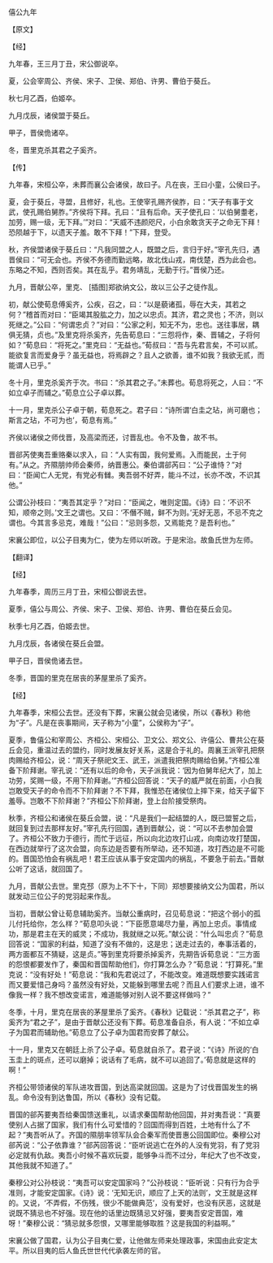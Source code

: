 

僖公九年

【原文】

【经】

九年春，王三月丁丑，宋公御说卒。

夏，公会宰周公、齐侯、宋子、卫侯、郑伯、许男、曹伯于葵丘。

秋七月乙酉，伯姬卒。

九月戊辰，诸侯盟于葵丘。

甲子，晋侯佹诸卒。

冬，晋里克杀其君之子奚齐。

【传】

九年春，宋桓公卒，未葬而襄公会诸侯，故曰子。凡在丧，王曰小童，公侯曰子。

夏，会于葵丘，寻盟，且修好，礼也。王使宰孔赐齐侯胙，曰：“天子有事于文武，使孔赐伯舅胙。”齐侯将下拜。孔曰：“且有后命。天子使孔曰：‘以伯舅耋老，加劳，赐一级，无下拜。’”对曰：“天威不违颜咫尺，小白余敢贪天子之命无下拜！恐陨越于下，以遗天子羞。敢不下拜！”下拜，登受。

秋，齐侯盟诸侯于葵丘曰：“凡我同盟之人，既盟之后，言归于好。”宰孔先归，遇晋侯曰：“可无会也。齐侯不务德而勤远略，故北伐山戎，南伐楚，西为此会也。东略之不知，西则否矣。其在乱乎。君务靖乱，无勤于行。”晋侯乃还。

九月，晋献公卒，里克、 [插图]郑欲纳文公，故以三公子之徒作乱。

初，献公使荀息傅奚齐，公疾，召之，曰：“以是藐诸孤，辱在大夫，其若之何？”稽首而对曰：“臣竭其股肱之力，加之以忠贞。其济，君之灵也；不济，则以死继之。”公曰：“何谓忠贞？”对曰：“公家之利，知无不为，忠也。送往事居，耦俱无猜，贞也。”及里克将杀奚齐，先告荀息曰：“三怨将作，秦、晋辅之，子将何如？”荀息曰：“将死之。”里克曰：“无益也。”荀叔曰：“吾与先君言矣，不可以贰。能欲复言而爱身乎？虽无益也，将焉辟之？且人之欲善，谁不如我？我欲无贰，而能谓人已乎。”

冬十月，里克杀奚齐于次。书曰：“杀其君之子。”未葬也。荀息将死之，人曰：“不如立卓子而辅之。”荀息立公子卓以葬。

十一月，里克杀公子卓于朝，荀息死之。君子曰：“诗所谓‘白圭之玷，尚可磨也；斯言之玷，不可为也’，荀息有焉。”

齐侯以诸侯之师伐晋，及高梁而还，讨晋乱也。令不及鲁，故不书。

晋郤芮使夷吾重赂秦以求入，曰：“人实有国，我何爱焉。入而能民，土于何有。”从之。齐隰朋帅师会秦师，纳晋惠公。秦伯谓郤芮曰：“公子谁恃？”对曰：“臣闻亡人无党，有党必有雠。夷吾弱不好弄，能斗不过，长亦不改，不识其他。”

公谓公孙枝曰：“夷吾其定乎？”对曰：“臣闻之，唯则定国。《诗》曰：‘不识不知，顺帝之则。’文王之谓也。又曰：‘不僭不贼，鲜不为则。’无好无恶，不忌不克之谓也。今其言多忌克，难哉！”公曰：“忌则多怨，又焉能克？是吾利也。”

宋襄公即位，以公子目夷为仁，使为左师以听政。于是宋治。故鱼氏世为左师。

【翻译】

【经】

九年春季，周历三月丁丑，宋桓公御说去世。

夏季，僖公与周公、齐侯、宋子、卫侯、郑伯、许男、曹伯在葵丘会见。

秋季七月乙酉，伯姬去世。

九月戊辰，各诸侯在葵丘会盟。

甲子日，晋侯佹诸去世。

冬季，晋国的里克在居丧的茅屋里杀了奚齐。

【经】

九年春季，宋桓公去世。还没有下葬，宋襄公就会见诸侯，所以《春秋》称他为“子”。凡是在丧事期间，天子称为“小童”，公侯称为“子”。

夏季，鲁僖公和宰周公、齐桓公、宋桓公、卫文公、郑文公、许僖公、曹共公在葵丘会见，重温过去的盟约，同时发展友好关系，这是合于礼的。周襄王派宰孔把祭肉赐给齐桓公，说：“周天子祭祀文王、武王，派遣我把祭肉赐给伯舅。”齐桓公准备下阶拜谢。宰孔说：“还有以后的命令，天子派我说：‘因为伯舅年纪大了，加上功劳，奖赐一级，不用下阶拜谢。’”齐桓公回答说：“天子的威严就在前面，小白我岂敢受天子的命令而不下阶拜谢？不下拜，我惟恐在诸侯位上摔下来，给天子留下羞辱。岂敢不下阶拜谢？”齐桓公下阶拜谢，登上台阶接受祭肉。

秋季，齐桓公和诸侯在葵丘会盟，说：“凡是我们一起结盟的人，既已盟誓之后，就回复到过去那样友好。”宰孔先行回国，遇到晋献公，说：“可以不去参加会盟了。齐桓公不致力于德行，而忙于远征，所以向北边攻打山戎，向南边攻打楚国，在西边就举行了这次会盟，向东边是否要有所举动，还不知道，攻打西边是不可能的。晋国恐怕会有祸乱吧！君王应该从事于安定国内的祸乱，不要急于前去。”晋献公听了这话，就回国了。

九月，晋献公去世。里克邳（原为上不下十，下同）郑想要接纳文公为国君，所以就发动三位公子的党羽起来作乱。

当初，晋献公曾让荀息辅助奚齐。当献公重病时，召见荀息说：“把这个弱小的孤儿付托给你，怎么样？”荀息叩头说：“下臣愿意竭尽力量，再加上忠贞。事情成功，那是君主在天的威灵；不成功，我就继之以死。”献公说：“什么叫忠贞？”荀息回答说：“国家的利益，知道了没有不做的，这是忠；送走过去的，奉事活着的，两方面都互不猜疑，这是贞。”等到里克将要杀掉奚齐，先期告诉荀息说：“三方面的怨恨都要发作了，秦国和晋国帮助他们，你打算怎么办？”荀息说：“打算死。”里克说：“没有好处！”荀息说：“我和先君说过了，不能改变。难道既想要实践诺言而又要爱惜己身吗？虽然没有好处，又能躲到哪里去呢？而且人们要求上进，谁不像我一样？我不想改变诺言，难道能够对别人说不要这样做吗？”

冬季，十月，里克在居丧的茅屋里杀了奚齐。《春秋》记载说：“杀其君之子”，称奚齐为“君之子”，是由于晋献公还没有下葬。荀息准备自杀，有人说：“不如立卓子为国君而辅助他。”荀息立了公子卓为国君而安葬了献公。

十一月，里克又在朝廷上杀了公子卓。荀息就自杀了。君子说：“《诗》所说的‘白玉圭上的斑点，还可以磨掉；说话有了毛病，就不可以追回了。’荀息就是这样的啊！”

齐桓公带领诸侯的军队进攻晋国，到达高梁就回国。这是为了讨伐晋国发生的祸乱。命令没有到达鲁国，所以《春秋》没有记载。

晋国的郤芮要夷吾给秦国馈送重礼，以请求秦国帮助他回国，并对夷吾说：“真要使别人占据了国家，我们有什么可爱惜的？回国而得到百姓，土地有什么了不起？”夷吾听从了。齐国的隰朋率领军队会合秦军而使晋惠公回国即位。秦穆公对郤芮说：“公子依靠谁？”郤芮回答说：“臣听说逃亡在外的人没有党羽，有了党羽必定就有仇敌。夷吾小时候不喜欢玩耍，能够争斗而不过分，年纪大了也不改变，其他我就不知道了。”

秦穆公对公孙枝说：“夷吾可以安定国家吗？”公孙枝说：“臣听说：只有行为合乎准则，才能安定国家。《诗》说：‘无知无识，顺应了上天的法则’，文王就是这样的。又说，‘不弄假，不伤残，很少不能做典范’，没有爱好，也没有厌恶，这就是说既不猜忌也不好强。现在他的话里边既猜忌又好强，要夷吾安定晋国，难呀！”秦穆公说：“猜忌就多怨恨，又哪里能够取胜？这是我国的利益啊。”

宋襄公做了国君，认为公子目夷仁爱，让他做左师来处理政事，宋国由此安定太平。所以目夷的后人鱼氏世世代代承袭左师的官。

